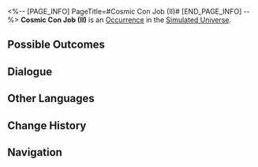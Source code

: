 <%-- [PAGE_INFO]
PageTitle=#Cosmic Con Job (II)#
[END_PAGE_INFO] --%>
{{Stub}}
{{Simulated Universe Event Infobox
|id            = 11701-5
|title         = 
|image         = Occurrence Salesperson.png
|domains_su    = Unknown
|domains_swarm = Unknown
|domains_gng   = 
|domains_du    = 
|domains_und   = 
|requirements  = 
|prev          = 
|next          = 
|characters    = 
|factions      = 
|order         = 079
|order_du      = 
}}
'''Cosmic Con Job (II)''' is an [[Simulated Universe/Occurrence|Occurrence]] in the [[Simulated Universe]].

==Possible Outcomes==
{{Possible Outcomes
|choice_1 = Purchase an amber Wish-In-A-Bottle.
|result_1 = Consume 100 Cosmic Fragments and obtain 1 "enigmatic" Curio.

|choice_2 = Purchase a supernium Wish-In-A-Bottle.
|result_2 = Consume 100 Cosmic Fragments and obtain 1 "dreamlike" Blessing.

|choice_3 = Leave.
|result_3 = Never believing in liars again.

}}
<!--
==Gameplay Notes==
* 
-->
==Dialogue==
{{Dialogue Start}}
:{{tx}}
{{Dialogue End}}

==Other Languages==
{{Other Languages
|en   = Cosmic Con Job (II)
|zhs  = 银河忽悠（其二）
|zht  = 銀河唬人（其二）
|ja   = {{Rubi|銀河|ぎんが}}のペテン{{Rubi|師|し}}（その2）
|ko   = 은하 사기 (2)
|es   = Engaño galáctico (II)
|fr   = Escroquerie intergalactique (II)
|ru   = Галактический торговец II
|th   = กลลวงแห่งกาแล็กซี (2)
|vi   = Lừa Gạt Ngân Hà (2)
|de   = Galaktischer Abzocker (Teil 2)
|id   = Penipu Galaksi (Bag. 2)
|pt   = Golpe Cósmico (II)
}}

==Change History==
{{Change History|1.0}}

==Navigation==
{{Occurrence Navbox}}